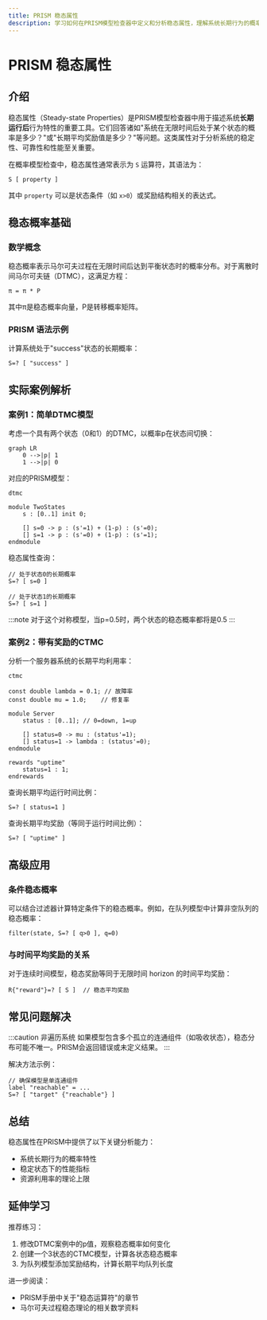 ```yaml
---
title: PRISM 稳态属性
description: 学习如何在PRISM模型检查器中定义和分析稳态属性，理解系统长期行为的概率特性。
---
```


# PRISM 稳态属性

## 介绍

稳态属性（Steady-state Properties）是PRISM模型检查器中用于描述系统**长期运行后**行为特性的重要工具。它们回答诸如"系统在无限时间后处于某个状态的概率是多少？"或"长期平均奖励值是多少？"等问题。这类属性对于分析系统的稳定性、可靠性和性能至关重要。

在概率模型检查中，稳态属性通常表示为 `S` 运算符，其语法为：
```prism
S [ property ]
```
其中 `property` 可以是状态条件（如 `x>0`）或奖励结构相关的表达式。

## 稳态概率基础

### 数学概念
稳态概率表示马尔可夫过程在无限时间后达到平衡状态时的概率分布。对于离散时间马尔可夫链（DTMC），这满足方程：
```
π = π * P
```
其中π是稳态概率向量，P是转移概率矩阵。

### PRISM 语法示例
计算系统处于"success"状态的长期概率：
```prism
S=? [ "success" ]
```

## 实际案例解析

### 案例1：简单DTMC模型
考虑一个具有两个状态（0和1）的DTMC，以概率p在状态间切换：

```mermaid
graph LR
    0 -->|p| 1
    1 -->|p| 0
```

对应的PRISM模型：
```prism
dtmc

module TwoStates
    s : [0..1] init 0;
    
    [] s=0 -> p : (s'=1) + (1-p) : (s'=0);
    [] s=1 -> p : (s'=0) + (1-p) : (s'=1);
endmodule
```

稳态属性查询：
```prism
// 处于状态0的长期概率
S=? [ s=0 ]

// 处于状态1的长期概率
S=? [ s=1 ]
```

:::note
对于这个对称模型，当p=0.5时，两个状态的稳态概率都将是0.5
:::

### 案例2：带有奖励的CTMC
分析一个服务器系统的长期平均利用率：

```prism
ctmc

const double lambda = 0.1; // 故障率
const double mu = 1.0;    // 修复率

module Server
    status : [0..1]; // 0=down, 1=up
    
    [] status=0 -> mu : (status'=1);
    [] status=1 -> lambda : (status'=0);
endmodule

rewards "uptime"
    status=1 : 1;
endrewards
```

查询长期平均运行时间比例：
```prism
S=? [ status=1 ]
```

查询长期平均奖励（等同于运行时间比例）：
```prism
S=? [ "uptime" ]
```

## 高级应用

### 条件稳态概率
可以结合过滤器计算特定条件下的稳态概率。例如，在队列模型中计算非空队列的稳态概率：

```prism
filter(state, S=? [ q>0 ], q=0)
```

### 与时间平均奖励的关系
对于连续时间模型，稳态奖励等同于无限时间 horizon 的时间平均奖励：
```prism
R{"reward"}=? [ S ]  // 稳态平均奖励
```

## 常见问题解决

:::caution 非遍历系统
如果模型包含多个孤立的连通组件（如吸收状态），稳态分布可能不唯一。PRISM会返回错误或未定义结果。
:::

解决方法示例：
```prism
// 确保模型是单连通组件
label "reachable" = ...
S=? [ "target" {"reachable"} ]
```

## 总结

稳态属性在PRISM中提供了以下关键分析能力：
- 系统长期行为的概率特性
- 稳定状态下的性能指标
- 资源利用率的理论上限

## 延伸学习

推荐练习：
1. 修改DTMC案例中的p值，观察稳态概率如何变化
2. 创建一个3状态的CTMC模型，计算各状态稳态概率
3. 为队列模型添加奖励结构，计算长期平均队列长度

进一步阅读：
- PRISM手册中关于"稳态运算符"的章节
- 马尔可夫过程稳态理论的相关数学资料